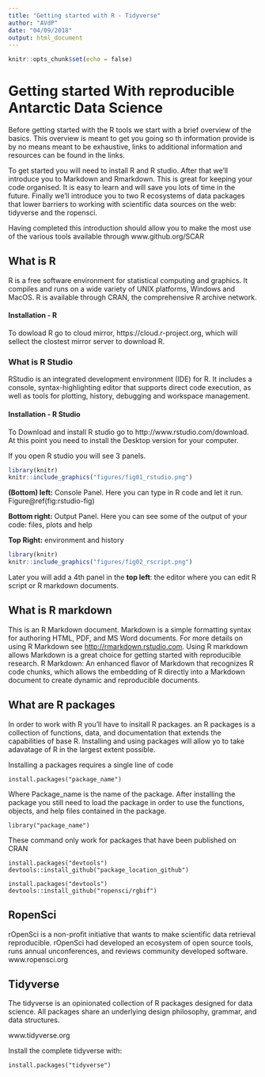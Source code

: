 ```yaml
---
title: "Getting started with R - Tidyverse"
author: "AVdP"
date: "04/09/2018"
output: html_document
---
```


```r
knitr::opts_chunk$set(echo = false)
```



# Getting started With reproducible Antarctic Data Science {#intro}
Before getting started  with the R tools we start with a brief overview of the basics.
This overview is meant to get you going so th information provide is by no means meant to be exhaustive, links to additional information and resources can be found in the links.

To get started you will need to install R and R studio. 
After that we'll introduce you to Markdown and Rmarkdown. This is great for keeping your code organised. It is easy to learn and will save you lots of time in the future.
Finally we'll introduce you to two R ecosystems of data packages that lower barriers to working with scientific data sources on the web: tidyverse and the ropensci.

Having completed this introduction should allow you to make the most use of the various tools available through www.github.org/SCAR

## What is R
R is a free software environment for statistical computing and graphics. It compiles and runs on a wide variety of UNIX platforms, Windows and MacOS. R is available through CRAN, the comprehensive R archive network.

#### Installation - R
To dowload R go to cloud mirror, https://cloud.r-project.org, which will sellect the clostest mirror server to download R.

### What is R Studio
RStudio is an integrated development environment (IDE) for R. It includes a console, syntax-highlighting editor that supports direct code execution, as well as tools for plotting, history, debugging and workspace management. 

#### Installation - R Studio
To Download and install R studio go to http://www.rstudio.com/download. At this point you need to install the Desktop version for your computer.

If you open R studio you will see 3 panels. 

```r
library(knitr)
knitr::include_graphics("figures/fig01_rstudio.png")
```

**(Bottom) left:** Console Panel. Here you can type in R code and let it run. Figure\@ref(fig:rstudio-fig)

**Bottom right:** Output Panel. Here you can see some of the output of your code: files, plots and help 

**Top Right:** environment and history

```r
library(knitr)
knitr::include_graphics("figures/fig02_rscript.png")
```

Later you will add a 4th panel in the **top left**: the editor where you can edit R script or R markdown documents.

## What is R markdown

This is an R Markdown document. Markdown is a simple formatting syntax for authoring HTML, PDF, and MS Word documents. For more details on using R Markdown see <http://rmarkdown.rstudio.com>.
Using R markdown allows Markdown is a great choice for getting started with reproducible research. R Markdown: An enhanced flavor of Markdown that recognizes R code chunks, which allows the embedding of R directly into a Markdown document to create dynamic and reproducible documents.

## What are R packages
In order to work with R you'll have to insitall R packages. an R packages is a collection of functions, data, and documentation that extends the capabilities of base R. Installing and using packages will allow yo to take adavatage of R in the largest extent possible.

Installing a packages requires a single line of code

```
install.packages("package_name")
```
Where Package_name is the name of the package.
After installing the package you still need to load the package in order to use the functions, objects, and help files contained in the package. 
```
library("package_name")
```

These command only work for packages that have been published on CRAN
```
install.packages("devtools")
devtools::install_github("package_location_github")
```

```
install.packages("devtools")
devtools::install_github("ropensci/rgbif")
```

## RopenSci
rOpenSci is a non-profit initiative that wants to make scientific data retrieval reproducible. rOpenSci had developed an ecosystem of open source tools, runs annual unconferences, and reviews community developed software.
www.ropensci.org


## Tidyverse

The tidyverse is an opinionated collection of R packages designed for data science. All packages share an underlying design philosophy, grammar, and data structures. 

www.tidyverse.org



Install the complete tidyverse with:

```
install.packages("tidyverse")
```


